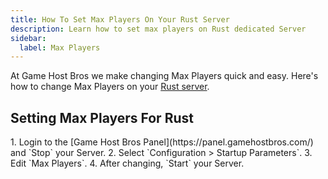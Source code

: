 ```yaml
---
title: How To Set Max Players On Your Rust Server
description: Learn how to set max players on Rust dedicated Server
sidebar:
  label: Max Players
---
```


At Game Host Bros we make changing Max Players quick and easy. Here's how to change Max Players on your [Rust server](https://www.gamehostbros.com/rust-server-hosting/).

## Setting Max Players For Rust

<Steps>
1. Login to the [Game Host Bros Panel](https://panel.gamehostbros.com/) and `Stop` your Server.
2. Select `Configuration > Startup Parameters`.
3. Edit `Max Players`.
4. After changing, `Start` your Server.
</Steps>
